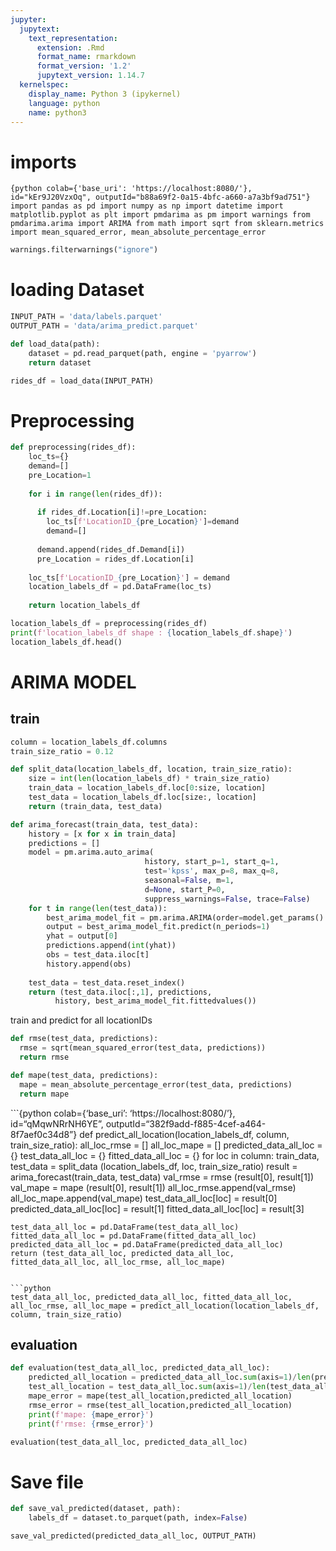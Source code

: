 ```yaml
---
jupyter:
  jupytext:
    text_representation:
      extension: .Rmd
      format_name: rmarkdown
      format_version: '1.2'
      jupytext_version: 1.14.7
  kernelspec:
    display_name: Python 3 (ipykernel)
    language: python
    name: python3
---
```


<!-- #region id="KzcJPH0e1BE6" -->
# imports
<!-- #endregion -->

```{python colab={'base_uri': 'https://localhost:8080/'}, id="kEr9J20VzxOq", outputId="b88a69f2-0a15-4bfc-a660-a7a3bf9ad751"}
import pandas as pd
import numpy as np
import datetime
import matplotlib.pyplot as plt
import pmdarima as pm
import warnings
from pmdarima.arima import ARIMA
from math import sqrt
from sklearn.metrics import mean_squared_error, mean_absolute_percentage_error
```

```python
warnings.filterwarnings("ignore")
```

<!-- #region id="uEOhGFuj2J3p" -->
# loading Dataset
<!-- #endregion -->

```python
INPUT_PATH = 'data/labels.parquet'
OUTPUT_PATH = 'data/arima_predict.parquet'
```

```python
def load_data(path):
    dataset = pd.read_parquet(path, engine = 'pyarrow') 
    return dataset
```

```python
rides_df = load_data(INPUT_PATH)
```

# Preprocessing 

```python
def preprocessing(rides_df):
    loc_ts={}
    demand=[]
    pre_Location=1
    
    for i in range(len(rides_df)):
        
      if rides_df.Location[i]!=pre_Location:
        loc_ts[f'LocationID_{pre_Location}']=demand
        demand=[]
          
      demand.append(rides_df.Demand[i])
      pre_Location = rides_df.Location[i]
        
    loc_ts[f'LocationID_{pre_Location}'] = demand
    location_labels_df = pd.DataFrame(loc_ts)
    
    return location_labels_df
```

```python
location_labels_df = preprocessing(rides_df)
print(f'location_labels_df shape : {location_labels_df.shape}')
location_labels_df.head()
```

<!-- #region id="7fgxL33c7yRz" -->
# ARIMA MODEL
<!-- #endregion -->

<!-- #region id="Ty2gmgJ3Yuig" -->
## train 
<!-- #endregion -->

```python
column = location_labels_df.columns
train_size_ratio = 0.12
```

```python
def split_data(location_labels_df, location, train_size_ratio):
    size = int(len(location_labels_df) * train_size_ratio)
    train_data = location_labels_df.loc[0:size, location]
    test_data = location_labels_df.loc[size:, location]
    return (train_data, test_data)
```

```python
def arima_forecast(train_data, test_data):
    history = [x for x in train_data]
    predictions = []
    model = pm.arima.auto_arima(
                              history, start_p=1, start_q=1,
                              test='kpss', max_p=8, max_q=8,
                              seasonal=False, m=1,
                              d=None, start_P=0,
                              suppress_warnings=False, trace=False)
    for t in range(len(test_data)):
        best_arima_model_fit = pm.arima.ARIMA(order=model.get_params().get("order")).fit(history)
        output = best_arima_model_fit.predict(n_periods=1)
        yhat = output[0]
        predictions.append(int(yhat))
        obs = test_data.iloc[t]
        history.append(obs)
    
    test_data = test_data.reset_index()
    return (test_data.iloc[:,1], predictions,
          history, best_arima_model_fit.fittedvalues())

```

<!-- #region id="SllaVhLm3UCg" -->
train and predict for all locationIDs

<!-- #endregion -->

```python
def rmse(test_data, predictions):
  rmse = sqrt(mean_squared_error(test_data, predictions))
  return rmse
```

```python
def mape(test_data, predictions):
  mape = mean_absolute_percentage_error(test_data, predictions)
  return mape
```

```{python colab={'base_uri': 'https://localhost:8080/'}, id="qMqwNRrNH6YE", outputId="382f9add-f885-4cef-a464-8f7aef0c34d8"}
def predict_all_location(location_labels_df, column, train_size_ratio):
    all_loc_rmse = []
    all_loc_mape = []
    predicted_data_all_loc = {}
    test_data_all_loc = {}
    fitted_data_all_loc = {}
    for loc in column:
        train_data, test_data = split_data (location_labels_df, loc, train_size_ratio)
        result = arima_forecast(train_data, test_data)
        val_rmse = rmse (result[0], result[1])
        val_mape = mape (result[0], result[1])
        all_loc_rmse.append(val_rmse)
        all_loc_mape.append(val_mape)
        test_data_all_loc[loc] = result[0]
        predicted_data_all_loc[loc] = result[1]
        fitted_data_all_loc[loc] = result[3]
    
    test_data_all_loc = pd.DataFrame(test_data_all_loc)
    fitted_data_all_loc = pd.DataFrame(fitted_data_all_loc)
    predicted_data_all_loc = pd.DataFrame(predicted_data_all_loc)
    return (test_data_all_loc, predicted_data_all_loc, fitted_data_all_loc, all_loc_rmse, all_loc_mape)
```

```python
test_data_all_loc, predicted_data_all_loc, fitted_data_all_loc, all_loc_rmse, all_loc_mape = predict_all_location(location_labels_df, column, train_size_ratio)
```

<!-- #region id="t9TmKfCS3Fpx" -->
## evaluation
<!-- #endregion -->

```python
def evaluation(test_data_all_loc, predicted_data_all_loc):
    predicted_all_location = predicted_data_all_loc.sum(axis=1)/len(predicted_data_all_loc)
    test_all_location = test_data_all_loc.sum(axis=1)/len(test_data_all_loc)
    mape_error = mape(test_all_location,predicted_all_location)
    rmse_error = rmse(test_all_location,predicted_all_location)
    print(f'mape: {mape_error}')
    print(f'rmse: {rmse_error}')
```

```python
evaluation(test_data_all_loc, predicted_data_all_loc)
```

# Save file

```python
def save_val_predicted(dataset, path):
    labels_df = dataset.to_parquet(path, index=False)
```

```python
save_val_predicted(predicted_data_all_loc, OUTPUT_PATH)
```
